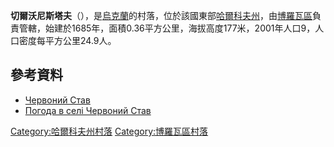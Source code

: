 {{coord|49|17|8|N|37|50|7|E|scale:100000_region:UA|display=title}}

'''切爾沃尼斯塔夫'''（{{lang-uk|Червоний Став}}），是[[烏克蘭|烏克蘭]]的村落，位於該國東部[[哈爾科夫州|哈爾科夫州]]，由[[博羅瓦區|博羅瓦區]]負責管轄，始建於1685年，面積0.36平方公里，海拔高度177米，2001年人口9，人口密度每平方公里24.9人。

==參考資料==
* [http://gska2.rada.gov.ua/pls/z7502/A005?rdat1=09.01.2009&rf7571=32477 Червоний Став]{{dead link|date=2017年11月 |bot=InternetArchiveBot |fix-attempted=yes }}
* [http://weather.in.ua/ua/har'kovskaja/28108 Погода в селі Червоний Став]{{Wayback|url=http://weather.in.ua/ua/har%27kovskaja/28108 |date=20160323035654 }}

{{DEFAULTSORT:Червоний Став}}
[[Category:哈爾科夫州村落|Category:哈爾科夫州村落]]
[[Category:博羅瓦區村落|Category:博羅瓦區村落]]


{{Kharkiv-geo-stub}}
